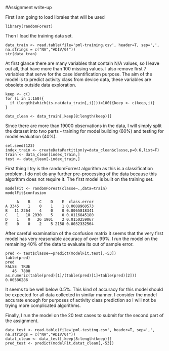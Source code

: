 #Assignment write-up

First I am going to load libraies that will be used

```
library(randomForest)
```

Then I load the training data set.

```
data_train <- read.table(file='pml-training.csv', header=T, sep=',', na.strings = c("NA","#DIV/0!"))
str(data_tran)
```

At first glance there are many variables that contain N/A values, so I leave out all, that have more than 100 missing values. I also remove first 7 variables that serve for the case identification purpose. The aim of the model is to predict activity class from device data, these variables are obsolete outside data exploration.

```
keep <- c()
for (i in 1:160){
  if (length(which(is.na(data_train[,i])))<100){keep <- c(keep,i)}
}

data_clean <- data_train[,keep[8:length(keep)]]
```

Since there are more than 19000 observations in the data, I will simply split the dataset into two parts - training for model building (60%) and testing for model evaluation (40%).

```
set.seed(123)
index_train <- createDataPartition(y=data_clean$classe,p=0.6,list=F)
train <- data_clean[index_train,]
test <- data_clean[-index_train,]
```
First thing I try is the randomForrest algorithm as this is a classification problem. I do not do any further pre-processing of the data because this algorithm does not require it. The first model is built on the training set.
```
modelFit <- randomForest(classe~.,data=train)
modelFit$confusion

     A    B    C    D    E  class.error
A 3345    1    0    1    1 0.0008960573
B   11 2264    4    0    0 0.0065818341
C    1   18 2030    5    0 0.0116845180
D    1    0   26 1901    2 0.0150259067
E    0    0    2    5 2158 0.0032332564
```

After careful examination of the confusion matrix it seems that the very first model has very reasonable accuracy of over 99%. I run the model on the remaining 40% of the data to evaluate its out of sample error.

```
pred <- test$classe==predict(modelFit,test[,-53])
table(pred)
pred
FALSE  TRUE 
   46  7800
as.numeric(table(pred)[1]/(table(pred)[1]+table(pred)[2]))
0.00586286
```

It seems to be well below 0.5%. This kind of accuracy for this model should be expected for all data collected in similar manner. I consider the model accurate enough for purposes of activity class prediction so I will not be trying more complicated algorithms.

Finally, I run the model on the 20 test cases to submit for the second part of the assignment.
```
data_test <- read.table(file='pml-testing.csv', header=T, sep=',', na.strings = c("NA","#DIV/0!"))
datat_clean <- data_test[,keep[8:length(keep)]]
pred_test <- predict(modelFit,datat_clean[,-53])
```
